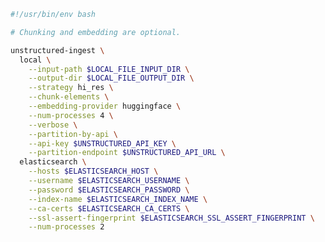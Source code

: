 ```bash Shell
#!/usr/bin/env bash

# Chunking and embedding are optional.

unstructured-ingest \
  local \
    --input-path $LOCAL_FILE_INPUT_DIR \
    --output-dir $LOCAL_FILE_OUTPUT_DIR \
    --strategy hi_res \
    --chunk-elements \
    --embedding-provider huggingface \
    --num-processes 4 \
    --verbose \
    --partition-by-api \
    --api-key $UNSTRUCTURED_API_KEY \
    --partition-endpoint $UNSTRUCTURED_API_URL \
  elasticsearch \
    --hosts $ELASTICSEARCH_HOST \
    --username $ELASTICSEARCH_USERNAME \
    --password $ELASTICSEARCH_PASSWORD \
    --index-name $ELASTICSEARCH_INDEX_NAME \
    --ca-certs $ELASTICSEARCH_CA_CERTS \
    --ssl-assert-fingerprint $ELASTICSEARCH_SSL_ASSERT_FINGERPRINT \
    --num-processes 2
```
